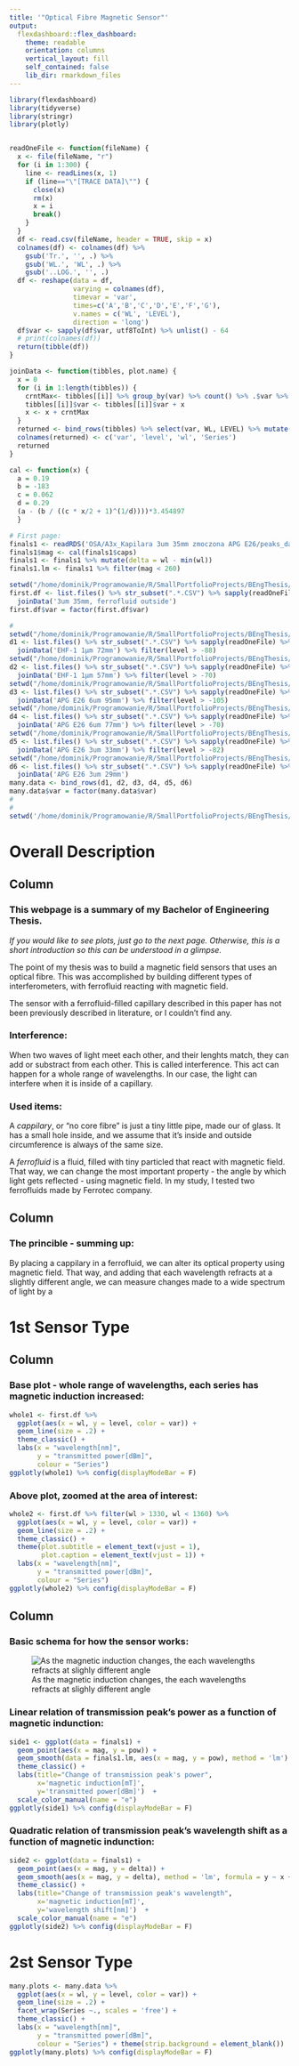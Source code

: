 ```yaml
---
title: '"Optical Fibre Magnetic Sensor"'
output: 
  flexdashboard::flex_dashboard:
    theme: readable
    orientation: columns
    vertical_layout: fill
    self_contained: false
    lib_dir: rmarkdown_files
---
```


```r
library(flexdashboard)
library(tidyverse)
library(stringr)
library(plotly)


readOneFile <- function(fileName) {
  x <- file(fileName, "r")
  for (i in 1:300) {
    line <- readLines(x, 1)
    if (line=="\"[TRACE DATA]\"") {
      close(x)
      rm(x)
      x = i
      break()
    }
  }
  df <- read.csv(fileName, header = TRUE, skip = x)
  colnames(df) <- colnames(df) %>% 
    gsub('Tr.', '', .) %>% 
    gsub('WL.', 'WL', .) %>% 
    gsub('..LOG.', '', .)
  df <- reshape(data = df, 
                varying = colnames(df), 
                timevar = 'var',
                times=c('A','B','C','D','E','F','G'),
                v.names = c('WL', 'LEVEL'),
                direction = 'long') 
  df$var <- sapply(df$var, utf8ToInt) %>% unlist() - 64
  # print(colnames(df))
  return(tibble(df))
}

joinData <- function(tibbles, plot.name) {
  x = 0
  for (i in 1:length(tibbles)) {
    crntMax<- tibbles[[i]] %>% group_by(var) %>% count() %>% .$var %>% max
    tibbles[[i]]$var <- tibbles[[i]]$var + x
    x <- x + crntMax
  }
  returned <- bind_rows(tibbles) %>% select(var, WL, LEVEL) %>% mutate(name = plot.name)
  colnames(returned) <- c('var', 'level', 'wl', 'Series')
  returned
}

cal <- function(x) {
  a = 0.19
  b = -183
  c = 0.062
  d = 0.29
  (a - (b / ((c * x/2 + 1)^(1/d))))*3.454897
  }

# First page:
finals1 <- readRDS('OSA/A3x_Kapilara 3um 35mm zmoczona APG E26/peaks_data.rds')
finals1$mag <- cal(finals1$caps)
finals1 <- finals1 %>% mutate(delta = wl - min(wl))
finals1.lm <- finals1 %>% filter(mag < 260) 

setwd("/home/dominik/Programowanie/R/SmallPortfolioProjects/BEngThesis/OSA/A3x_Kapilara 3um 35mm zmoczona APG E26/")
first.df <- list.files() %>% str_subset(".*.CSV") %>% sapply(readOneFile) %>% 
  joinData('3um 35mm, ferrofluid outside')
first.df$var = factor(first.df$var)

#
setwd("/home/dominik/Programowanie/R/SmallPortfolioProjects/BEngThesis/OSA/1um/A000-2_EHF-1 1µm 72mm")
d1 <- list.files() %>% str_subset(".*.CSV") %>% sapply(readOneFile) %>% 
  joinData('EHF-1 1µm 72mm') %>% filter(level > -88)
setwd("/home/dominik/Programowanie/R/SmallPortfolioProjects/BEngThesis/OSA/1um/A005-7_EHF-1 1µm 57mm/")
d2 <- list.files() %>% str_subset(".*.CSV") %>% sapply(readOneFile) %>%
  joinData('EHF-1 1µm 57mm') %>% filter(level > -70)
setwd("/home/dominik/Programowanie/R/SmallPortfolioProjects/BEngThesis/OSA/6um/D5x_APG E26 6um 95mm/")
d3 <- list.files() %>% str_subset(".*.CSV") %>% sapply(readOneFile) %>%
  joinData('APG E26 6um 95mm') %>% filter(level > -105)
setwd("/home/dominik/Programowanie/R/SmallPortfolioProjects/BEngThesis/OSA/6um/D6x_APG E26 6um 77mm/")
d4 <- list.files() %>% str_subset(".*.CSV") %>% sapply(readOneFile) %>%
  joinData('APG E26 6um 77mm') %>% filter(level > -70)
setwd("/home/dominik/Programowanie/R/SmallPortfolioProjects/BEngThesis/OSA/3um/D10x_APG E26 3um 33mm/")
d5 <- list.files() %>% str_subset(".*.CSV") %>% sapply(readOneFile) %>%
  joinData('APG E26 3um 33mm') %>% filter(level > -82)
setwd("/home/dominik/Programowanie/R/SmallPortfolioProjects/BEngThesis/OSA/3um/D20x_APG E26 3um 29mm/")
d6 <- list.files() %>% str_subset(".*.CSV") %>% sapply(readOneFile) %>%
  joinData('APG E26 3um 29mm')
many.data <- bind_rows(d1, d2, d3, d4, d5, d6)
many.data$var = factor(many.data$var)
# 
# 
setwd('/home/dominik/Programowanie/R/SmallPortfolioProjects/BEngThesis/')
```

Overall Description
===================================== 

Column {data-width=500}
-----------------------------------------------------------------------

### **This webpage is a summary of my Bachelor of Engineering Thesis.**

*If you would like to see plots, just go to the next page. Otherwise, this is a short introduction so this can be understood in a glimpse.*

The point of my thesis was to build a magnetic field sensors that uses an optical fibre. This was accomplished by building different types of interferometers, with ferrofluid reacting with magnetic field. 

The sensor with a ferrofluid-filled capillary described in this paper has not been previously described in literature, or I couldn't find any.

### Interference:

When two waves of light meet each other, and their lenghts match, they can add or substract from each other. This is called interference. This act can happen for a whole range of wavelengths. In our case, the light can interfere when it is inside of a capillary.

### Used items:

A *cappilary*, or "no core fibre" is just a tiny little pipe, made our of glass. It has a small hole inside, and we assume that it's inside and outside circumference is always of the same size.

A *ferrofluid* is a fluid, filled with tiny particled that react with magnetic field. That way, we can change the most important property - the angle by which light gets reflected - using magnetic field. In my study, I tested two ferrofluids made by Ferrotec company.

Column {data-width=500}
-----------------------------------------------------------------------

### The princible - summing up:

By placing a cappilary in a ferrofluid, we can alter its optical property using magnetic field. That way, and adding that each wavelength refracts at a slightly different angle, we can measure changes made to a wide spectrum of light by a  



1st Sensor Type
===================================== 

Column {data-width=700}
-----------------------------------------------------------------------

### Base plot - whole range of wavelengths, each series has magnetic induction increased:

```r
whole1 <- first.df %>%
  ggplot(aes(x = wl, y = level, color = var)) + 
  geom_line(size = .2) + 
  theme_classic() +
  labs(x = "wavelength[nm]", 
       y = "transmitted power[dBm]", 
       colour = "Series")
ggplotly(whole1) %>% config(displayModeBar = F) 
```

### Above plot, zoomed at the area of interest:

```r
whole2 <- first.df %>% filter(wl > 1330, wl < 1360) %>%
  ggplot(aes(x = wl, y = level, color = var)) + 
  geom_line(size = .2) + 
  theme_classic() + 
  theme(plot.subtitle = element_text(vjust = 1),
        plot.caption = element_text(vjust = 1)) +
  labs(x = "wavelength[nm]", 
       y = "transmitted power[dBm]", 
       colour = "Series")
ggplotly(whole2) %>% config(displayModeBar = F) 
```

Column {data-width=300}
-----------------------------------------------------------------------

### Basic schema for how the sensor works:
![As the magnetic induction changes, the each wavelengths refracts at slighly different angle](OSA/mag_interference.png)

### Linear relation of transmission peak's power as a function of magnetic indunction:

```r
side1 <- ggplot(data = finals1) + 
  geom_point(aes(x = mag, y = pow)) + 
  geom_smooth(data = finals1.lm, aes(x = mag, y = pow), method = 'lm') +
  theme_classic() + 
  labs(title="Change of transmission peak's power",
       x='magnetic induction[mT]',
       y='transmitted power[dBm]')  + 
  scale_color_manual(name = "e")
ggplotly(side1) %>% config(displayModeBar = F) 
```

### Quadratic relation of transmission peak's wavelength shift as a function of magnetic indunction:

```r
side2 <- ggplot(data = finals1) + 
  geom_point(aes(x = mag, y = delta)) + 
  geom_smooth(aes(x = mag, y = delta), method = 'lm', formula = y ~ x + I(x^2)) +
  theme_classic() + 
  labs(title="Change of transmission peak's wavelength",
       x='magnetic induction[mT]',
       y='wavelength shift[nm]')  + 
  scale_color_manual(name = "e")
ggplotly(side2) %>% config(displayModeBar = F) 
```

2st Sensor Type
===================================== 

```r
many.plots <- many.data %>%
  ggplot(aes(x = wl, y = level, color = var)) + 
  geom_line(size = .2) + 
  facet_wrap(Series ~., scales = 'free') +
  theme_classic() +
  labs(x = "wavelength[nm]", 
       y = "transmitted power[dBm]", 
       colour = "Series") + theme(strip.background = element_blank())
ggplotly(many.plots) %>% config(displayModeBar = F)

```

